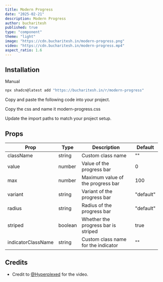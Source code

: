 ```yaml
---
title: Modern Progress
date: "2025-02-21"
description: Modern Progress
author: bucharitesh
published: true
type: "component"
theme: "light"
image: "https://cdn.bucharitesh.in/modern-progress.png"
video: "https://cdn.bucharitesh.in/modern-progress.mp4"
aspect_ratio: 1.6
---
```


<ComponentPreview name="modern-progress-demo" />

## Installation

<CodeTabs className="gap-0">

<TabsList>
  <TabsTriggerShadcnCLI />
  <TabsTrigger value="manual">Manual</TabsTrigger>
</TabsList>

<TabsContent value="cli" className="[&>figure]:mb-0">

```bash
npx shadcn@latest add "https://bucharitesh.in/r/modern-progress"
```

</TabsContent>

<TabsContent value="manual">

<Steps>

<Step>Copy and paste the following code into your project.</Step>

<ComponentSource name="modern-progress" />

<Step>Copy the css and name it modern-progress.css</Step>

<ComponentCSS name="modern-progress" />

<Step>Update the import paths to match your project setup.</Step>

</Steps>

</TabsContent>

</CodeTabs>

## Props

| Prop                        | Type            | Description                                      | Default                        |
| --------------------------- | --------------- | ------------------------------------------------ | -----------------------------  |
| className                   | string          | Custom class name                                | ""                             |
| value                       | number          | Value of the progress bar                        | 0                              |
| max                         | number          | Maximum value of the progress bar                | 100                            |
| variant                     | string          | Variant of the progress bar                      | "default"                      |
| radius                      | string          | Radius of the progress bar                       | "default"                      |
| striped                     | boolean         | Whether the progress bar is striped              | true                           |
| indicatorClassName          | string          | Custom class name for the indicator              | ""                             |

## Credits

- Credit to [@Hyperplexed](https://hyperplexed.io) for the video.
